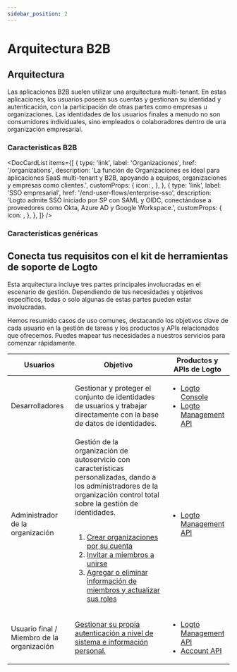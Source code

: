 ```yaml
---
sidebar_position: 2
---
```




# Arquitectura B2B

## Arquitectura

Las aplicaciones B2B suelen utilizar una arquitectura multi-tenant. En estas aplicaciones, los usuarios poseen sus cuentas y gestionan su identidad y autenticación, con la participación de otras partes como empresas u organizaciones. Las identidades de los usuarios finales a menudo no son consumidores individuales, sino empleados o colaboradores dentro de una organización empresarial.

<ImageB2b width="100%" height="auto" />

### Características B2B

<DocCardList
  items={[
    {
      type: 'link',
      label: 'Organizaciones',
      href: '/organizations',
      description:
        'La función de Organizaciones es ideal para aplicaciones SaaS multi-tenant y B2B, apoyando a equipos, organizaciones y empresas como clientes.',
      customProps: {
        icon: <OrganizationIcon />,
      },
    },
    {
      type: 'link',
      label: 'SSO empresarial',
      href: '/end-user-flows/enterprise-sso',
      description:
        'Logto admite SSO iniciado por SP con SAML y OIDC, conectándose a proveedores como Okta, Azure AD y Google Workspace.',
      customProps: {
        icon: <SsoIcon />,
      },
    },
  ]}
/>

### Características genéricas

<GenericFeatures />

## Conecta tus requisitos con el kit de herramientas de soporte de Logto

Esta arquitectura incluye tres partes principales involucradas en el escenario de gestión. Dependiendo de tus necesidades y objetivos específicos, todas o solo algunas de estas partes pueden estar involucradas.

Hemos resumido casos de uso comunes, destacando los objetivos clave de cada usuario en la gestión de tareas y los productos y APIs relacionados que ofrecemos. Puedes mapear tus necesidades a nuestros servicios para comenzar rápidamente.

| Usuarios                                   | Objetivo                                                                                                                                                                                                                                                                                                                                                                                                                                                                                                                                                            | Productos y APIs de Logto                                                                                                                        |
| ------------------------------------------ | ------------------------------------------------------------------------------------------------------------------------------------------------------------------------------------------------------------------------------------------------------------------------------------------------------------------------------------------------------------------------------------------------------------------------------------------------------------------------------------------------------------------------------------------------------------------- | ------------------------------------------------------------------------------------------------------------------------------------------------ |
| Desarrolladores                            | Gestionar y proteger el conjunto de identidades de usuarios y trabajar directamente con la base de datos de identidades.                                                                                                                                                                                                                                                                                                                                                                                                                                            | <ul><li>[Logto Console](https://cloud.logto.io)</li><li>[Logto Management API](https://openapi.logto.io)</li></ul>                               |
| Administrador de la organización           | Gestión de la organización de autoservicio con características personalizadas, dando a los administradores de la organización control total sobre la gestión de identidades.<br /><br /><ol><li>[Crear organizaciones por su cuenta](/end-user-flows/organization-experience/create-organization)</li><li>[Invitar a miembros a unirse](/end-user-flows/organization-experience/invite-organization-members)</li><li>[Agregar o eliminar información de miembros y actualizar sus roles](/end-user-flows/organization-experience/organization-management)</li></ol> | <ul><li>[Logto Management API](https://openapi.logto.io)</li></ul>                                                                               |
| Usuario final / Miembro de la organización | [Gestionar su propia autenticación a nivel de sistema e información personal.](/end-user-flows)                                                                                                                                                                                                                                                                                                                                                                                                                                                                     | <ul><li>[Logto Management API](https://openapi.logto.io)</li><li>[Account API](https://openapi.logto.io/group/endpoint-account-center)</li></ul> |

<RelatedResource />
